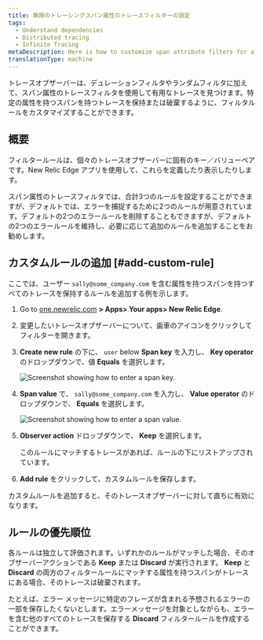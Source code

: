 ```yaml
---
title: 無限のトレーシングスパン属性のトレースフィルターの設定
tags:
  - Understand dependencies
  - Distributed tracing
  - Infinite Tracing
metaDescription: Here is how to customize span attribute filters for a trace observer.
translationType: machine
---
```




トレースオブザーバーは、デュレーションフィルタやランダムフィルタに加えて、スパン属性のトレースフィルタを使用して有用なトレースを見つけます。特定の属性を持つスパンを持つトレースを保持または破棄するように、フィルタルールをカスタマイズすることができます。

## 概要

フィルタールールは、個々のトレースオブザーバーに固有のキー／バリューペアです。New Relic Edge アプリを使用して、これらを定義したり表示したりします。

スパン属性のトレースフィルタでは、合計3つのルールを設定することができますが、デフォルトでは、エラーを捕捉するために2つのルールが用意されています。デフォルトの2つのエラールールを削除することもできますが、デフォルトの2つのエラールールを維持し、必要に応じて追加のルールを追加することをお勧めします。

## カスタムルールの追加 [#add-custom-rule]

ここでは、ユーザー `sally@some_company.com` を含む属性を持つスパンを持つすべてのトレースを保持するルールを追加する例を示します。

1. Go to [one.newrelic.com](one.newrelic.com) **> Apps> Your apps> New Relic Edge**.

2. 変更したいトレースオブザーバーについて、歯車のアイコンをクリックしてフィルターを開きます。

3. **Create new rule** の下に、 `user` below **Span key** を入力し、 **Key operator** のドロップダウンで、値 **Equals** を選択します。

   <img
     title="span_key.png"
     alt="Screenshot showing how to enter a span key."
     src={spanKey}
   />

4. **Span value** で、 `sally@some_company.com` を入力し、 **Value operator** のドロップダウンで、 **Equals** を選択します。

   <img
     title="span_value.png"
     alt="Screenshot showing how to enter a span value."
     src={spanValue}
   />

5. **Observer action** ドロップダウンで、 **Keep** を選択します。

   <Callout variant="tip">
     このルールにマッチするトレースがあれば、ルールの下にリストアップされています。
   </Callout>

6. **Add rule** をクリックして、カスタムルールを保存します。

カスタムルールを追加すると、そのトレースオブザーバーに対して直ちに有効になります。

## ルールの優先順位

各ルールは独立して評価されます。いずれかのルールがマッチした場合、そのオブザーバーアクションである **Keep** または **Discard** が実行されます。 **Keep** と **Discard** の両方のフィルタールールにマッチする属性を持つスパンがトレースにある場合、そのトレースは破棄されます。

たとえば、エラー メッセージに特定のフレーズが含まれる予想されるエラーの一部を保存したくないとします。エラーメッセージを対象としながらも、エラーを含む他のすべてのトレースを保存する **Discard** フィルタールールを作成することができます。